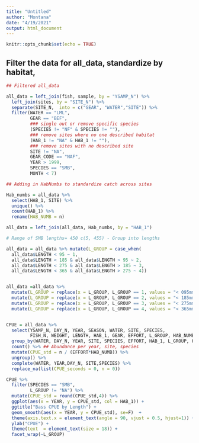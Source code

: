 ```yaml
---
title: "Untitled"
author: "Montana"
date: "4/19/2021"
output: html_document
---
```


```r
knitr::opts_chunk$set(echo = TRUE)
```

## Filter the data for all_data, standardize by habitat, 


```r

## Filtered all_data 

all_data = left_join(fish, sample, by = "YSAMP_N") %>% 
  left_join(sites, by = "SITE_N") %>% 
  separate(SITE_N,  into = c("GEAR", "WATER","SITE")) %>% 
  filter(WATER == "LML",
         GEAR == "BEF", 
         ### single out or remove specific species
         (SPECIES != "NF" & SPECIES != ""),
         ### remove sites where no one described habitat
         (HAB_1 != "NA" & HAB_1 != ""),
         ### remove sites with no described site 
         SITE != "NA", 
         GEAR_CODE == "NAF", 
         YEAR > 1999, 
         SPECIES == "SMB", 
         MONTH < 7)

## Adding in HabNumbs to standardize catch across sites 

Hab_numbs = all_data %>%
  select(HAB_1, SITE) %>%
  unique() %>%
  count(HAB_1) %>%
  rename(HAB_NUMB = n)

all_data = left_join(all_data, Hab_numbs, by = "HAB_1") 

# Range of SMB lengths= 450 c(5, 455) - Group into lengths 

all_data = all_data %>% mutate(L_GROUP = case_when(
  all_data$LENGTH < 95 ~ 1, 
  all_data$LENGTH < 185 & all_data$LENGTH > 95 ~ 2,
  all_data$LENGTH < 275 & all_data$LENGTH > 185 ~ 3, 
  all_data$LENGTH < 365 & all_data$LENGTH > 275 ~ 4))


all_data =all_data %>% 
  mutate(L_GROUP = replace(x = L_GROUP, L_GROUP == 1, values = "< 095mm" )) %>% 
  mutate(L_GROUP = replace(x = L_GROUP, L_GROUP == 2, values = "< 185mm" )) %>% 
  mutate(L_GROUP = replace(x = L_GROUP, L_GROUP == 3, values = "< 275mm" )) %>% 
  mutate(L_GROUP = replace(x = L_GROUP, L_GROUP == 4, values = "< 365mm" ))


CPUE = all_data %>%
  select(YSAMP_N, DAY_N, YEAR, SEASON, WATER, SITE, SPECIES,
         FISH_N, WEIGHT, LENGTH, HAB_1, GEAR, EFFORT, L_GROUP, HAB_NUMB) %>%
  group_by(WATER, DAY_N, YEAR, SITE, SPECIES, EFFORT, HAB_1, L_GROUP, HAB_NUMB) %>%
  count() %>% ## Abundance per year, site, species
  mutate(CPUE_std = n / (EFFORT*HAB_NUMB)) %>%
  ungroup() %>%
  complete(WATER, YEAR,DAY_N, SITE,SPECIES) %>%
  replace_na(list(CPUE_seconds = 0, n = 0))

```


```r
CPUE %>%
  filter(SPECIES == "SMB", 
         L_GROUP != "NA") %>%
  mutate(CPUE_std = round(CPUE_std,4)) %>%
  ggplot(aes(x = YEAR, y = CPUE_std, col = HAB_1)) +
  ggtitle("Bass CPUE by Length") +
  geom_smooth(aes(x = YEAR, y = CPUE_std), se=F)  +
  theme(axis.text.x = element_text(angle = 90, vjust = 0.5, hjust=1)) + 
  ylab("CPUE") + 
  theme(text  = element_text(size = 18)) +
  facet_wrap(~L_GROUP)



```

